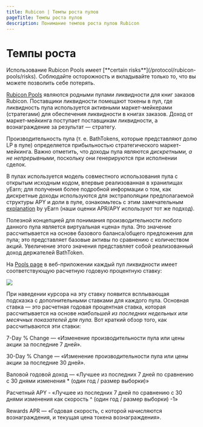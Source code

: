 ```yaml
---
title: Rubicon | Темпы роста пулов
pageTitle: Темпы роста пулов
description: Понимание темпов роста пулов Rubicon
---
```


# Темпы роста


<Callout type="warning" title="Оговорка">
Использование Rubicon Pools имеет [**certain risks**](/protocol/rubicon-pools/risks). Соблюдайте осторожность и вкладывайте только то, что вы можете позволить себе потерять.
</Callout>


[Rubicon Pools](/docs/protocol/rubicon-pools/rubicon-pools) являются родными пулами ликвидности для книг заказов Rubicon. Поставщики ликвидности помещают токены в пул, где ликвидность пула используется активными маркет-мейкерами (стратегами) для обеспечения ликвидности в книгах заказов. Доход от маркет-мейкинга поступает поставщикам ликвидности, а вознаграждение за результат — стратегу.

Производительность пула (т. е. BathTokens, которые представляют долю LP в пуле) определяется прибыльностью стратегического маркет-мейкинга. Важно отметить, что доходы пула являются _дискретными, а не непрерывными_, поскольку они генерируются при исполнении сделок.

В пулах используется модель совместного использования пула с открытым исходным кодом, впервые реализованная в хранилищах yEarn; для получения более подробной информации о том, как дискретные доходы используются для экстраполяции предполагаемой структуры APY и доли в пуле, ознакомьтесь с этим замечательным [explanation](https://docs.yearn.finance/getting-started/guides/how-to-understand-yvault-roi) by yEarn (наши оценки APR/APY используют тот же подход).

Полезной концепцией для понимания производительности любого данного пула является виртуальная «цена» пула. Это значение рассчитывается на основе базового баланса/общего предложения для пула; это представляет базовые активы по сравнению с количеством акций. Увеличение этого значения представляет собой реализованный доход держателей BathToken.

На [Pools page](https://app.rubicon.finance/pools) в веб-приложении каждый пул ликвидности имеет соответствующую расчетную годовую процентную ставку:

![](/активы/изображение(8).png)

При наведении курсора на эту ставку появится всплывающая подсказка с дополнительными ставками для каждого пула. Основная ставка — это расчетная годовая процентная ставка, которая рассчитывается на основе _наибольшей из последних недельных или месячных показателей для пула._ Вот краткий обзор того, как рассчитываются эти ставки:

7-Day % Change — «Изменение производительности пула или цены акции за последние 7 дней».

30-Day % Change — «Изменение производительности пула или цены акции за последние 30 дней».

Валовой годовой доход — «Лучшее из последних 7 дней по сравнению с 30 днями изменения * (один год / размер выборки)»

Расчетный APY - «Лучшее из последних 7 дней по сравнению с 30 днями изменения как скорость ^ (один год / размер выборки) -1»

Rewards APR — «Годовая скорость, с которой начисляются вознаграждения, и текущая цена токена вознаграждения».